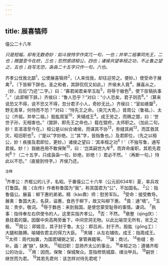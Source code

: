 ```yaml
---
---
---
```

title: 展喜犒师
---



僖公二十八年

*只是短幅，却有无数奇妙：如斗按恃字作突兀一句，一也；并举二祖事同先王，二也；赐盟至今在府，三也；忽然感颂桓公，四也；诸侯共望率桓之功，不止鲁之望之，五也；自写无恐，袅袅二十五字只作一句，六也。*

齐孝公伐我北鄙<sup>1</sup>，公使展喜犒师<sup>2</sup>，（人来伐我，却往迎劳之。便妙。）使受命于展禽<sup>3</sup>。（下皆柳下辞也。圣之和者，其辞侃侃又如此。）齐侯未入竟<sup>4</sup>，展喜从之，（妙，应后“乃还”二字。）曰：“寡君闻君亲举玉趾<sup>5</sup>，将辱于敝色<sup>6</sup>，使下臣犒执事<sup>7</sup>。”（此即柳下辞。）齐侯曰：“鲁人恐乎？”对曰：“小人恐矣，君子则否<sup>8</sup>。”（算来说恐又不得，说不恐又不得，忽分君子小人，奇妙无比。）齐侯曰：“室如悬罄<sup>5</sup>，野无青草，何恃而不恐？”对曰：“恃先王之命。（突兀大奇。）昔周公（鲁祖。）、太公（齐祖。并举二祖。）股肱周室<sup>10</sup>，夹辅成王<sup>4</sup>。成王劳之，而赐之盟，曰：‘世世子孙，无相害也。”（盟辞，即先王之命也。）载在盟府，太师职之。（加此二句，妙！言凛凛至今在。）桓公是以纠合诸侯，而谋其不协<sup>13</sup>，弥缝其阙<sup>13</sup>，而匡救其灾，昭旧职也<sup>5</sup>。（“是以”字妙绝。三“其”字，皆指鲁也。）及君即位，（先之以桓公，妙！疾接及君即位，更妙。）诸侯之望曰：‘其率桓之功<sup>6</sup>！’（不独写鲁，通写君侯。妙！）我敝邑用不敢保聚<sup>10</sup>，曰：‘岂其嗣世九年<sup>8</sup>，而弃命废职，其若先君何<sup>8</sup>？（二十五字，只成袅袅一句，妙绝，妙绝！）君必不然。'（再断一句。）恃此以不恐。”（直接到恃字。）齐侯乃还。

<sup>注释</sup>

<sup>1</sup>齐孝公：齐框公的儿子，名昭。于番僖公二十六年（公元前634年）夏，率兵攻打鲁国。我：《左传》作者称鲁国为“我”，称其国君为“公”，不加国名。
<sup>2</sup>公：指鲁僖公。展喜：柳下惠的弟弟。精（kào靠）师：慰劳军队。
<sup>3</sup>受命：接受教导。展禽：鲁国大夫，名获，谥惠，食邑于柳下，故又叫柳下惠。
<sup>4</sup>竟：通“境”。
<sup>5</sup>玉趾：贵步。敬词。
<sup>6</sup>辱于数邑：来到我国，是使您蒙受耻辱的事情。谦词。
<sup>7</sup>执事：指侍奉左右供使令的人。这里实指齐孝公。
<sup>8</sup>否：不然。
<sup>9</sup>悬整（qìng庆）：悬挂着的罄。因罄中央高两旁垂下，中间空洞无物。以此比喻空无所有，贫乏之极。
<sup>10</sup>周公：即姬旦，其子封于鲁。太公：即吕尚，封于齐。股肱（gōng工）：大腿和胳膊。喻辅佐君主的得力大臣。
<sup>11</sup>夹辅：从左右辅佐。成王：指周成王。
<sup>12</sup>太师：周代始置，为国君辅弼之官，掌管典籍等。
<sup>13</sup>谋：商讨。
<sup>14</sup>弥缝：弥补。画：通“缺”，缺失。
<sup>15</sup>昭旧职：显扬齐太公的事业。
<sup>16</sup>率桓之功：遵循齐柜公的功业。
<sup>17</sup>用：因而。保聚：保城聚众。意指修筑城靡、缮治甲兵。
<sup>18</sup>嗣世：继世而为君。
<sup>19</sup>其若先君何：该怎样对待先君呢？